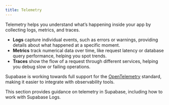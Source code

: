 ```yaml
---
title: Telemetry
---
```


Telemetry helps you understand what’s happening inside your app by collecting logs, metrics, and traces.

- **Logs** capture individual events, such as errors or warnings, providing details about what happened at a specific moment.
- **Metrics** track numerical data over time, like request latency or database query performance, helping you spot trends.
- **Traces** show the flow of a request through different services, helping you debug slow or failing operations.

Supabase is working towards full support for the [OpenTelemetry](https://opentelemetry.io/) standard, making it easier to integrate with observability tools.

This section provides guidance on telemetry in Supabase, including how to work with Supabase Logs.
